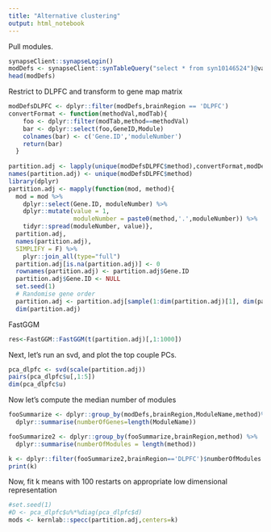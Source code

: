```yaml
---
title: "Alternative clustering"
output: html_notebook
---
```


Pull modules.
```r
synapseClient::synapseLogin()
modDefs <- synapseClient::synTableQuery("select * from syn10146524")@values
head(modDefs)
```

Restrict to DLPFC and transform to gene map matrix

```r
modDefsDLPFC <- dplyr::filter(modDefs,brainRegion == 'DLPFC')
convertFormat <- function(methodVal,modTab){
    foo <- dplyr::filter(modTab,method==methodVal)
    bar <- dplyr::select(foo,GeneID,Module)
    colnames(bar) <- c('Gene.ID','moduleNumber')
    return(bar)
  }
  
partition.adj <- lapply(unique(modDefsDLPFC$method),convertFormat,modDefsDLPFC)
names(partition.adj) <- unique(modDefsDLPFC$method)
library(dplyr)
partition.adj <- mapply(function(mod, method){
  mod = mod %>%
    dplyr::select(Gene.ID, moduleNumber) %>%
    dplyr::mutate(value = 1,
                  moduleNumber = paste0(method,'.',moduleNumber)) %>%
    tidyr::spread(moduleNumber, value)},
  partition.adj,
  names(partition.adj), 
  SIMPLIFY = F) %>%
    plyr::join_all(type="full")
  partition.adj[is.na(partition.adj)] <- 0
  rownames(partition.adj) <- partition.adj$Gene.ID
  partition.adj$Gene.ID <- NULL
  set.seed(1)
  # Randomise gene order
  partition.adj <- partition.adj[sample(1:dim(partition.adj)[1], dim(partition.adj)[1]), ]
  dim(partition.adj)
```


FastGGM
```r
res<-FastGGM::FastGGM(t(partition.adj)[,1:1000])
```

Next, let's run an svd, and plot the top couple PCs.

```r
pca_dlpfc <- svd(scale(partition.adj))
pairs(pca_dlpfc$u[,1:5])
dim(pca_dlpfc$u)
```

Now let's compute the median number of modules

```r
fooSummarize <- dplyr::group_by(modDefs,brainRegion,ModuleName,method)%>%
  dplyr::summarise(numberOfGenes=length(ModuleName))

fooSummarize2 <- dplyr::group_by(fooSummarize,brainRegion,method) %>%
  dplyr::summarise(numberOfModules = length(method))

k <- dplyr::filter(fooSummarize2,brainRegion=='DLPFC')$numberOfModules %>% median
print(k)
```

Now, fit k means with 100 restarts on appropriate low dimensional representation

```r
#set.seed(1)
#D <- pca_dlpfc$u%*%diag(pca_dlpfc$d)
mods <- kernlab::specc(partition.adj,centers=k)
```
